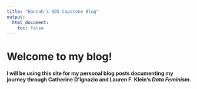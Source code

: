 ```yaml
---
title: "Hannah's SDS Capstone Blog"
output:
  html_document:
    toc: false
---
```


# Welcome to my blog!  

#### I will be using this site for my personal blog posts documenting my journey through Catherine D’Ignazio and Lauren F. Klein's *Data Feminism*.  

